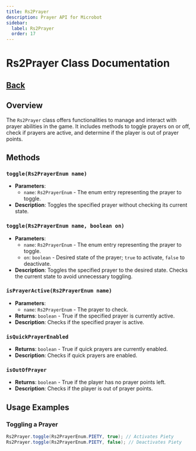```yaml
---
title: Rs2Prayer
description: Prayer API for Microbot
sidebar:
  label: Rs2Prayer
  order: 17
---
```


# Rs2Prayer Class Documentation
## [Back](development.md)
## Overview
The `Rs2Prayer` class offers functionalities to manage and interact with prayer abilities in the game. It includes methods to toggle prayers on or off, check if prayers are active, and determine if the player is out of prayer points.

## Methods

### `toggle(Rs2PrayerEnum name)`
- **Parameters**:
    - `name`: `Rs2PrayerEnum` - The enum entry representing the prayer to toggle.
- **Description**: Toggles the specified prayer without checking its current state.

### `toggle(Rs2PrayerEnum name, boolean on)`
- **Parameters**:
    - `name`: `Rs2PrayerEnum` - The enum entry representing the prayer to toggle.
    - `on`: `boolean` - Desired state of the prayer; `true` to activate, `false` to deactivate.
- **Description**: Toggles the specified prayer to the desired state. Checks the current state to avoid unnecessary toggling.

### `isPrayerActive(Rs2PrayerEnum name)`
- **Parameters**:
    - `name`: `Rs2PrayerEnum` - The prayer to check.
- **Returns**: `boolean` - True if the specified prayer is currently active.
- **Description**: Checks if the specified prayer is active.

### `isQuickPrayerEnabled`
- **Returns**: `boolean` - True if quick prayers are currently enabled.
- **Description**: Checks if quick prayers are enabled.

### `isOutOfPrayer`
- **Returns**: `boolean` - True if the player has no prayer points left.
- **Description**: Checks if the player is out of prayer points.

## Usage Examples

### Toggling a Prayer
```java
Rs2Prayer.toggle(Rs2PrayerEnum.PIETY, true); // Activates Piety
Rs2Prayer.toggle(Rs2PrayerEnum.PIETY, false); // Deactivates Piety
```